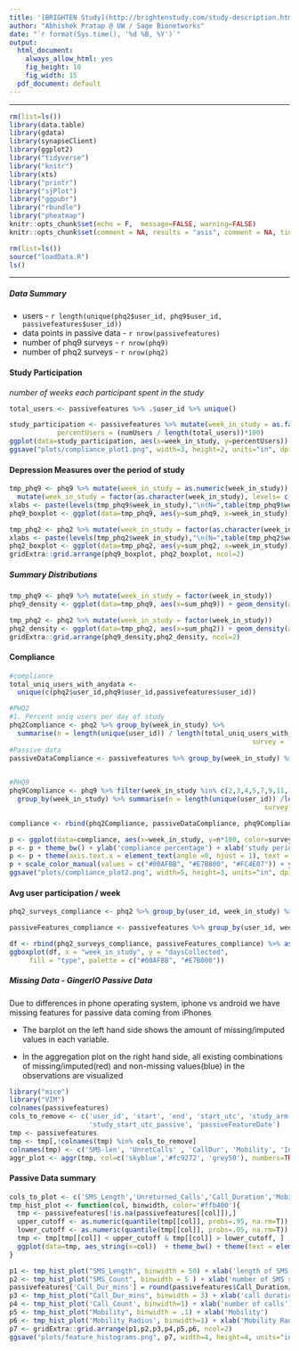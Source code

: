 ```yaml
---
title: '[BRIGHTEN Study](http://brightenstudy.com/study-description.html) Data Overview'
author: "Abhishek Pratap @ UW / Sage Bionetworks"
date: "`r format(Sys.time(), '%d %B, %Y')`"
output:
  html_document:
    always_allow_html: yes
    fig_height: 10
    fig_width: 15
  pdf_document: default
---
```


--------

```r
rm(list=ls())
library(data.table)
library(gdata)
library(synapseClient)
library(ggplot2)
library("tidyverse")
library("knitr")
library(xts)
library("printr")
library("sjPlot")
library("ggpubr")
library("rbundle")
library("pheatmap")
knitr::opts_chunk$set(echo = F,  message=FALSE, warning=FALSE)
knitr::opts_chunk$set(comment = NA, results = "asis", comment = NA, tidy = F)
```


```r
rm(list=ls())
source("loadData.R")
ls()
```

-------------------

##### Data Summary

* users - `r length(unique(phq2$user_id, phq9$user_id, passivefeatures$user_id))`
* data points in passive data - `r nrow(passivefeatures)`
* number of phq9 surveys - `r nrow(phq9)`
* number of phq2 surveys - `r nrow(phq2)`



#### Study Participation
_number of weeks each participant spent in the study_

```r
total_users <- passivefeatures %>% .$user_id %>% unique()

study_participation <- passivefeatures %>% mutate(week_in_study = as.factor(week_in_study)) %>% group_by(week_in_study) %>% summarise(numUsers=length(unique(user_id)),
            percentUsers = (numUsers / length(total_users))*100)       
ggplot(data=study_participation, aes(x=week_in_study, y=percentUsers)) + geom_bar(stat="identity", width=.5, fill="#6E80AE") + theme_bw() + scale_x_discrete(breaks=1:12) + ylab('participant retention rate') + theme(text = element_text(size=8)) + xlab("week in study") + geom_hline(yintercept = 50, color="#A30000", linetype="dashed")
ggsave("plots/compliance_plot1.png", width=3, height=2, units="in", dpi=250)
```



#### Depression Measures over the period of study

```r
tmp_phq9 <- phq9 %>% mutate(week_in_study = as.numeric(week_in_study))  %>%
  mutate(week_in_study = factor(as.character(week_in_study), levels= c(1:13)))
xlabs <- paste(levels(tmp_phq9$week_in_study),"\n(N=",table(tmp_phq9$week_in_study),")",sep="")
phq9_boxplot <- ggplot(data=tmp_phq9, aes(y=sum_phq9, x=week_in_study)) + geom_boxplot(alpha=.7) + theme_bw() + ylab('Sum PHQ9 scores') + xlab('Week in study') + ggtitle('PHQ9 scores stratified by study week') + scale_x_discrete(labels=xlabs)

tmp_phq2 <- phq2 %>% mutate(week_in_study = factor(as.character(week_in_study), levels=c(1:12)))
xlabs <- paste(levels(tmp_phq2$week_in_study),"\n(N=",table(tmp_phq2$week_in_study),")",sep="")
phq2_boxplot <- ggplot(data=tmp_phq2, aes(y=sum_phq2, x=week_in_study)) + geom_boxplot(alpha=.7) + theme_bw() + ylab('Sum PHQ2 scores') + xlab('Week in study') + ggtitle('PHQ2 scores stratified by study week') + scale_x_discrete(labels=xlabs)
gridExtra::grid.arrange(phq9_boxplot, phq2_boxplot, ncol=2)
```

##### Summary Distributions 
```r
tmp_phq9 <- phq9 %>% mutate(week_in_study = factor(week_in_study))
phq9_density <- ggplot(data=tmp_phq9, aes(x=sum_phq9)) + geom_density(alpha=.7) + theme_bw() + xlab('Sum PHQ9 scores')+ ggtitle('PHQ9 scores density')

tmp_phq2 <- phq2 %>% mutate(week_in_study = factor(week_in_study))
phq2_density <- ggplot(data=tmp_phq2, aes(x=sum_phq2)) + geom_density(alpha=.7) + theme_bw() + xlab('Sum PHQ2 scores') + ggtitle('PHQ2 scores density')
gridExtra::grid.arrange(phq9_density,phq2_density, ncol=2)
```


#### Compliance
```r
#compliance
total_uniq_users_with_anydata <- 
  unique(c(phq2$user_id,phq9$user_id,passivefeatures$user_id))

#PHQ2
#1. Percent uniq users per day of study
phq2Compliance <- phq2 %>% group_by(week_in_study) %>% 
  summarise(n = length(unique(user_id)) / length(total_uniq_users_with_anydata),
                                                             survey = 'active PHQ2') 
#Passive data
passiveDataCompliance <- passivefeatures %>% group_by(week_in_study) %>% summarise(n = length(unique(user_id)) /length(total_uniq_users_with_anydata) ,
                                                                             survey = 'passive features')

#PHQ9
phq9Compliance <- phq9 %>% filter(week_in_study %in% c(2,3,4,5,7,9,11,13)) %>%
  group_by(week_in_study) %>% summarise(n = length(unique(user_id)) /length(total_uniq_users_with_anydata),
                                                                survey = 'active PHQ9') 

compliance <- rbind(phq2Compliance, passiveDataCompliance, phq9Compliance)

p <- ggplot(data=compliance, aes(x=week_in_study, y=n*100, color=survey)) + geom_point(size=1) + geom_line(type='-')
p <- p + theme_bw() + ylab('compliance percentage') + xlab('study period [week 1-13]')
p <- p + theme(axis.text.x = element_text(angle =0, hjust = 1), text = element_text(size=10))  
p + scale_color_manual(values = c("#00AFBB", "#E7B800", "#FC4E07")) + ylim(0,100) + scale_x_discrete(limits=seq(1,13,1)) 
ggsave("plots/compliance_plot2.png", width=5, height=3, units="in", dpi=300)
```



#### Avg user participation / week

```r
phq2_surveys_compliance <- phq2 %>% group_by(user_id, week_in_study) %>% summarise(daysCollected = dplyr::n_distinct(phq2_date)) %>% mutate(type='phq2') %>% as.data.frame()

passiveFeatures_compliance <- passivefeatures %>% group_by(user_id, week_in_study) %>% summarise(daysCollected = dplyr::n_distinct(passive_date)) %>% mutate(type='passiveFeatures') %>% as.data.frame()

df <- rbind(phq2_surveys_compliance, passiveFeatures_compliance) %>% as.data.frame()
ggboxplot(df, x = "week_in_study", y = "daysCollected",
     fill = "type", palette = c("#00AFBB", "#E7B800"))
```


##### Missing Data - GingerIO Passive Data
Due to differences in phone operating system, iphone vs android we have missing features for passive data coming from iPhones
 
 *  The barplot on the left hand side shows the amount of missing/imputed values in each variable. 
 
 * In the aggregation plot on the right hand side, all existing combinations of missing/imputed(red) and non-missing values(blue) in the observations are visualized

```r
library("mice")
library("VIM")
colnames(passivefeatures)
cols_to_remove <- c('user_id', 'start', 'end', 'start_utc', 'study_arm' ,'study_start' ,'day_in_study', 'week_in_study', 
                    'study_start_utc_passive', 'passiveFeatureDate')
tmp <- passivefeatures
tmp <- tmp[,!colnames(tmp) %in% cols_to_remove]
colnames(tmp) <- c('SMS-len', 'UnretCalls' , 'CallDur', 'Mobility', 'InteracDiv', 'MissInterc' , 'AggComm', 'SMSCount' , 'MobRadius' , 'CallCount')
aggr_plot <- aggr(tmp, col=c('skyblue','#fc9272', 'grey50'), numbers=TRUE, sortVars=TRUE, ylab=c("Histogram of missing data","Pattern"), cex.axis=.6, digits=2, plot=T)
```


#### Passive Data summary
```r
cols_to_plot <- c('SMS_Length','Unreturned_Calls','Call_Duration','Mobility','SMS_Count','Call_Count')
tmp_hist_plot <- function(col, binwidth, color='#ffb400'){
  tmp <- passivefeatures[!is.na(passivefeatures[[col]]),]
  upper_cutoff <- as.numeric(quantile(tmp[[col]], probs=.95, na.rm=T))
  lower_cutoff <- as.numeric(quantile(tmp[[col]], probs=.05, na.rm=T))
  tmp <- tmp[tmp[[col]] < upper_cutoff & tmp[[col]] > lower_cutoff, ]
  ggplot(data=tmp, aes_string(x=col))  + theme_bw() + theme(text = element_text(size=8))  + geom_histogram(binwidth = binwidth, fill=color)
}

p1 <- tmp_hist_plot("SMS_Length", binwidth = 50) + xlab('length of SMS (in characters)')
p2 <- tmp_hist_plot("SMS_Count", binwidth = 5 ) + xlab('number of SMS sent')
passivefeatures['Call_Dur_mins'] = round(passivefeatures$Call_Duration/60)
p3 <- tmp_hist_plot("Call_Dur_mins", binwidth = 3) + xlab('call duration (minutes)')
p4 <- tmp_hist_plot('Call_Count', binwidth=1) + xlab('number of calls')
p5 <- tmp_hist_plot("Mobility", binwidth = .1) + xlab('Mobility')
p6 <- tmp_hist_plot('Mobility_Radius', binwidth=1) + xlab('Mobility Radius')
p7 <- gridExtra::grid.arrange(p1,p2,p3,p4,p5,p6, ncol=2)
ggsave("plots/feature_histograms.png", p7, width=4, height=4, units="in", dpi=300)
```





